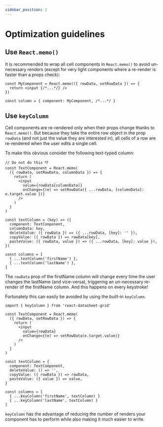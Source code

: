 ```yaml
---
sidebar_position: 2
---
```


# Optimization guidelines

## Use `React.memo()`
It is recommended to wrap all cell components in `React.memo()` to avoid un-necessary renders (except for very light
components where a re-render is faster than a props check):
```tsx
const MyComponent = React.memo(({ rowData, setRowData }) => {
  return <input {/*...*/} />
})

const column = { component: MyComponent, /*...*/ }
```

## Use `keyColumn`
Cell components are re-rendered only when their props change thanks to `React.memo()`. But because they take the entire
row object in the prop `rowData` (and not just the value they are interested in), all cells of a row are re-rendered when
the user edits a single cell.

To make this obvious consider the following text-typed column:
```tsx
// Do not do this 👎
const TextComponent = React.memo(
  ({ rowData, setRowData, columnData }) => {
    return (
      <input
        value={rowData[columnData]}
        onChange={(e) => setRowData({ ...rowData, [columnData]: e.target.value })}
      />
    )
  }
)

const textColumn = (key) => ({
  component: TextComponent,
  columnData: key,
  deleteValue: ({ rowData }) => ({ ...rowData, [key]: '' }),
  copyValue: ({ rowData }) => rowData[key],
  pasteValue: ({ rowData, value }) => ({ ...rowData, [key]: value }),
})

const columns = [
  { ...textColumn('firstName') },
  { ...textColumn('lastName') },
]
```

The `rowData` prop of the firstName column will change every time the user changes the lastName (and vice-versa),
triggering an un-necessary re-render of the firstName column. And this happens on every keystroke!

Fortunately this can easily be avoided by using the built-in `keyColumn`.
```tsx
import { keyColumn } from 'react-datasheet-grid'

const TextComponent = React.memo(
  ({ rowData, setRowData }) => {
    return (
      <input
        value={rowData}
        onChange={(e) => setRowData(e.target.value)}
      />
    )
  }
)

const textColumn = {
  component: TextComponent,
  deleteValue: () => '',
  copyValue: ({ rowData }) => rowData,
  pasteValue: ({ value }) => value,
}

const columns = [
  { ...keyColumn('firstName', textColumn) }
  { ...keyColumn('lastName', textColumn) }
]
```
`keyColumn` has the advantage of reducing the number of renders your component has to perform while also
making it much easier to write.

